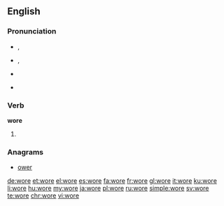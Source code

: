 {{also|WORE}}
==English==

===Pronunciation===
* {{IPA|/woɹ/|/wɔɹ/}}, {{X-SAMPA|/wor\/|/wOr\/}}
*: {{audio|en-us-wore.ogg|Audio (US)}}
* {{a|RP}} {{IPA|/wɔː/}}, {{X-SAMPA|/wO:/}}
* {{homophones|lang=en|war}} {{qualifier|some dialects}}
* {{rhymes|ɔː(r)}}

===Verb===
'''wore'''

# {{en-simple past of|wear}}

===Anagrams===
* [[ower#English|ower]]

[[de:wore]]
[[et:wore]]
[[el:wore]]
[[es:wore]]
[[fa:wore]]
[[fr:wore]]
[[gl:wore]]
[[it:wore]]
[[ku:wore]]
[[li:wore]]
[[hu:wore]]
[[my:wore]]
[[ja:wore]]
[[pl:wore]]
[[ru:wore]]
[[simple:wore]]
[[sv:wore]]
[[te:wore]]
[[chr:wore]]
[[vi:wore]]